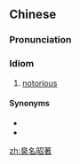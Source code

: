 ==Chinese==
{{zh-forms|type=22}}

===Pronunciation===
{{zh-pron
|m=chòumíngzhāozhù
|c=cau3 ming4 ciu1 zyu3
|cat=id
}}

===Idiom===
{{zh-idiom}}

# [[notorious]]

====Synonyms====
* {{zh-l|惡名昭著}}
* {{zh-l|惡名昭彰}}

[[zh:臭名昭著]]